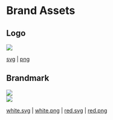# Brand Assets

## Logo

<img className="h-24 w-24 mt-10" src="/static/brand/rescript-brandmark.svg" />

<div className="mt-4">

[svg](/static/brand/rescript-brandmark.svg) | [png](/static/brand/rescript-brandmark.png)

</div>

## Brandmark

<img className="h-24 mt-10" src="/static/brand/rescript-logo.svg" />
  <div className="p-4">
</div>

<div className="bg-gray-90 p-4">
  <img className="h-24" src="/static/brand/rescript-logo-white.svg" />
</div>

<div className="mt-4">

[white.svg](/static/brand/rescript-logo-white.svg) | [white.png](/static/brand/rescript-logo-white.png) | [red.svg](/static/brand/rescript-logo.svg) | [red.png](/static/brand/rescript-logo.png)

</div>

